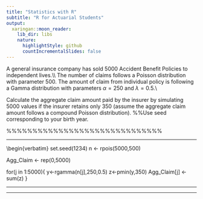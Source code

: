 ```yaml
---
title: "Statistics with R"
subtitle: "R for Actuarial Students"
output:
  xaringan::moon_reader:
    lib_dir: libs
    nature:
      highlightStyle: github
      countIncrementalSlides: false
---
```



\noindent A general insurance company has sold 5000 Accident Benefit Policies to independent lives.\\\\
\medskip
\noindent The number of claims follows a Poisson distribution with parameter 500. The amount of claim
from individual policy is following a Gamma distribution with parameters $\alpha = 250$ and $\lambda = 0.5$.\\
\medskip

\noindent Calculate the aggregate claim amount paid by the insurer by simulating 5000 values if the
insurer retains only 350 (assume the aggregate claim amount follows a compound Poisson
distribution). 
%%Use seed corresponding to your birth year.

%%%%%%%%%%%%%%%%%%%%%%%%%%%%%%
\subsection*{Solution}


\includegraphics[scale=1.3]{00-B2/images/B2_Agg_Claim_CompoundPoisson.JPG}


---

\begin{verbatim}
set.seed(1234)
n <- rpois(5000,500)

Agg_Claim <- rep(0,5000)

for(j in 1:5000){
    y<-rgamma(n[j],250,0.5)
    z<-pmin(y,350)
    Agg_Claim[j] <-sum(z)
    }


---

\includegraphics[scale=1.5]{00-B2/images/B2_Agg_Claim_1.JPG}


\medskip
\includegraphics[scale=1.5]{00-B2/images/B2_Agg_Claim_2.JPG}

---
